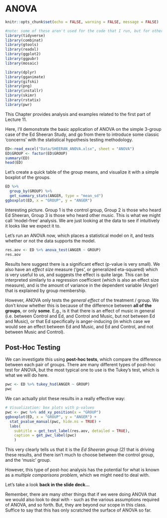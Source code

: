 # ANOVA {#ANOVA}

```{r, include=FALSE}
knitr::opts_chunk$set(echo = FALSE, warning = FALSE, message = FALSE)
```

```{r}
#note: some of these aren't used for the code that I run, but for other parts I have hashed out.
library(tidyverse)
library(combinat)
library(gtools)
library(readxl)
library(ggplot2)
library(ggpubr)
library(mosaic)

library(dplyr)
library(gganimate)
library(gifski)
library(png)
library(installr)
library(skimr)
library(rstatix)
library(pwr)


```

This Chapter provides analysis and examples related to the first part of Lecture 11.

Here, I'll demonstrate the basic application of ANOVA on the simple 3-group case of the Ed Sheeran Study, and go from there to introduce some classic 'concerns' with the statistical hypothesis testing methodology.

```{r}
ED<-read_excel("Data/SHEERAN_ANOVA.xlsx", sheet = "ANOVA")
ED$GROUP <- factor(ED$GROUP)
summary(ED)
head(ED)
```

Let's create a quick table of the group means, and visualize it with a simple boxplot of the groups.

```{r}
ED %>%
  group_by(GROUP) %>%
  get_summary_stats(ANGER, type = "mean_sd")
ggboxplot(ED, x = "GROUP", y = "ANGER")
```

Interesting picture. Group 1 is the control group, Group 2 is those who heard Ed Sheeran, Group 3 is those who heard other music. This is what we might call 'model-free' analysis. We are just looking at the data to see if intuitively it looks like we expect it to.

Let's run an ANOVA now, which places a statistical model on it, and tests whether or not the data supports the model.

```{r}
res.aov <- ED %>% anova_test(ANGER ~ GROUP)
res.aov
```

Results here suggest there is a significant effect (p-value is very small). We also have an *effect size* measure ('ges', or generalized eta-squared) which is very useful to us, and suggests the effect is quite large. This can be interpreted similarly to a regression coefficient (which is also an effect size measure), and is the amount of variance in the dependent variable (Anger) that is explained by group membership.

However, ANOVA only tests the *general effect* of the treatment / group. We don't know whether this is because of the difference between **all of the groups**, or only **some**. E.g., is it that there is an effect of music in general (i.e. between Control and Ed, and Control and Music, but not between Ed and Music), or that Ed specifically is anger-inducing (in which case we would see an effect between Ed and Music, and Ed and Control, and not between Music and Control).

## Post-Hoc Testing

We can investigate this using **post-hoc tests**, which compare the difference between each pair of groups. There are many different types of post-hoc test for ANOVA, but the most typical one to use is the Tukey's test, which is what we will do here.

```{r}
pwc <- ED %>% tukey_hsd(ANGER ~ GROUP)
pwc
```

We can actually plot these results in a really effective way:

```{r}
# Visualization: box plots with p-values
pwc <- pwc %>% add_xy_position(x = "GROUP")
ggboxplot(ED, x = "GROUP", y = "ANGER") +
  stat_pvalue_manual(pwc, hide.ns = TRUE) +
  labs(
    subtitle = get_test_label(res.aov, detailed = TRUE),
    caption = get_pwc_label(pwc)
    )
```

This very clearly tells us that it is the *Ed Sheeran group (2)* that is driving these results, and there isn't much to choose between the control group, and the 'music' group.

However, this type of post-hoc analysis has the potential for what is known as a *multiple comparisons problem*, which we might need to deal with.

Let's take a look **back in the slide deck...**

Remember, there are many other things that if we were doing ANOVA that we would also look to deal with - such as the various assumptions required of ANOVA, and so forth. But, they are beyond our scope in this class. Suffice to say that this has only scratched the surface of ANOVA so far.

